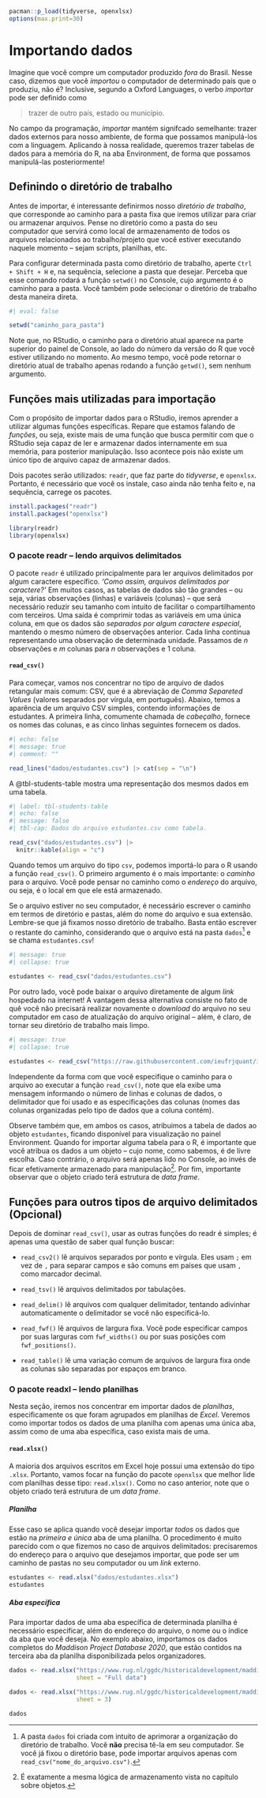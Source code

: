 ```r
pacman::p_load(tidyverse, openxlsx)
options(max.print=30)
```

# Importando dados

Imagine que você compre um computador produzido *fora* do Brasil. Nesse caso, dizemos que você *importou* o computador de determinado país que o produziu, não é? Inclusive, segundo a Oxford Languages, o verbo *importar* pode ser definido como

> trazer de outro país, estado ou município.

No campo da programação, *importar* mantém signifcado semelhante: trazer dados externos para nosso ambiente, de forma que possamos manipulá-los com a linguagem. Aplicando à nossa realidade, queremos trazer tabelas de dados para a memória do R, na aba Environment, de forma que possamos manipulá-las posteriormente!

## Definindo o diretório de trabalho

Antes de importar, é interessante definirmos nosso *diretório de trabalho*, que corresponde ao caminho para a pasta fixa que iremos utilizar para criar ou armazenar arquivos. Pense no diretório como a pasta do seu computador que servirá como local de armazenamento de todos os arquivos relacionados ao trabalho/projeto que você estiver executando naquele momento – sejam scripts, planilhas, etc.

Para configurar determinada pasta como diretório de trabalho, aperte `Ctrl + Shift + H` e, na sequência, selecione a pasta que desejar. Perceba que esse comando rodará a função `setwd()` no Console, cujo argumento é o caminho para a pasta. Você também pode selecionar o diretório de trabalho desta maneira direta.

```r
#| eval: false

setwd("caminho_para_pasta")
```

Note que, no RStudio, o caminho para o diretório atual aparece na parte superior do painel de Console, ao lado do número da versão do R que você estiver utilizando no momento. Ao mesmo tempo, você pode retornar o diretório atual de trabalho apenas rodando a função `getwd()`, sem nenhum argumento.

## Funções mais utilizadas para importação

Com o propósito de importar dados para o RStudio, iremos aprender a utilizar algumas funções específicas. Repare que estamos falando de *funções*, ou seja, existe mais de uma função que busca permitir com que o RStudio seja capaz de ler e armazenar dados internamente em sua memória, para posterior manipulação. Isso acontece pois não existe um único tipo de arquivo capaz de armazenar dados.

Dois pacotes serão utilizados: `readr`, que faz parte do *tidyverse*, e `openxlsx`. Portanto, é necessário que você os instale, caso ainda não tenha feito e, na sequência, carrege os pacotes.

```r
install.packages("readr")
install.packages("openxlsx")

library(readr)
library(openxlsx)
```

### O pacote readr – lendo arquivos delimitados

O pacote `readr` é utilizado principalmente para ler arquivos delimitados por algum caractere específico. *'Como assim, arquivos delimitados por caractere?'* Em muitos casos, as tabelas de dados são tão grandes – ou seja, várias observações (linhas) e variáveis (colunas) – que será necessário reduzir seu tamanho com intuito de facilitar o compartilhamento com terceiros. Uma saída é comprimir todas as variáveis em uma única coluna, em que os dados são *separados por algum caractere especial*, mantendo o mesmo número de observações anterior. Cada linha continua representando uma observação de determinada unidade. Passamos de *n* observações e *m* colunas para *n* observações e 1 coluna.

#### `read_csv()`

Para começar, vamos nos concentrar no tipo de arquivo de dados retangular mais comum: CSV, que é a abreviação de *Comma Separeted Values* (valores separados por vírgula, em português). Abaixo, temos a aparência de um arquivo CSV simples, contendo informações de estudantes. A primeira linha, comumente chamada de *cabeçalho*, fornece os nomes das colunas, e as cinco linhas seguintes fornecem os dados.

```r
#| echo: false
#| message: true
#| comment: ""

read_lines("dados/estudantes.csv") |> cat(sep = "\n")
```

A @tbl-students-table mostra uma representação dos mesmos dados em uma tabela.

```r
#| label: tbl-students-table
#| echo: false
#| message: false
#| tbl-cap: Dados do arquivo estudantes.csv como tabela.

read_csv("dados/estudantes.csv") |>
  knitr::kable(align = "c")
```

Quando temos um arquivo do tipo `csv`, podemos importá-lo para o R usando a função `read_csv()`. O primeiro argumento é o mais importante: o *caminho* para o arquivo. Você pode pensar no caminho como o *endereço* do arquivo, ou seja, é o local em que ele está armazenado.

Se o arquivo estiver no seu computador, é necessário escrever o caminho em termos de diretório e pastas, além do nome do arquivo e sua extensão. Lembre-se que já fixamos nosso diretório de trabalho. Basta então escrever o restante do caminho, considerando que o arquivo está na pasta `dados`[^importando-1] e se chama `estudantes.csv`!

[^importando-1]: A pasta `dados` foi criada com intuito de aprimorar a organização do diretório de trabalho. Você **não** precisa tê-la em seu computador. Se você já fixou o diretório base, pode importar arquivos apenas com `read_csv("nome_do_arquivo.csv")`.

```r
#| message: true
#| collapse: true

estudantes <- read_csv("dados/estudantes.csv")
```

Por outro lado, você pode baixar o arquivo diretamente de algum *link* hospedado na internet! A vantagem dessa alternativa consiste no fato de quê você não precisará realizar novamente o *download* do arquivo no seu computador em caso de atualização do arquivo original – além, é claro, de tornar seu diretório de trabalho mais limpo.

```r
#| message: true
#| collapse: true

estudantes <- read_csv("https://raw.githubusercontent.com/ieufrjquant/intror/master/dados/estudantes.csv")
```

Independente da forma com que você especifique o caminho para o arquivo ao executar a função `read_csv()`, note que ela exibe uma mensagem informando o número de linhas e colunas de dados, o delimitador que foi usado e as especificações das colunas (nomes das colunas organizadas pelo tipo de dados que a coluna contém).

Observe também que, em ambos os casos, atribuimos a tabela de dados ao objeto `estudantes`, ficando disponível para visualização no painel Environment. Quando for importar alguma tabela para o R, é importante que você atribua os dados a um objeto – cujo nome, como sabemos, é de livre escolha. Caso contrário, o arquivo será apenas lido no Console, ao invés de ficar efetivamente armazenado para manipulação[^importando-2]. Por fim, importante observar que o objeto criado terá estrutura de *data frame*.

[^importando-2]: É exatamente a mesma lógica de armazenamento vista no capítulo sobre objetos.

::: {.callout-tip collapse="true"}
## Funções para outros tipos de arquivo delimitados (Opcional)

Depois de dominar `read_csv()`, usar as outras funções do readr é simples; é apenas uma questão de saber qual função buscar:

-   `read_csv2()` lê arquivos separados por ponto e vírgula. Eles usam `;` em vez de `,` para separar campos e são comuns em países que usam `,` como marcador decimal.

-   `read_tsv()` lê arquivos delimitados por tabulações.

-   `read_delim()` lê arquivos com qualquer delimitador, tentando adivinhar automaticamente o delimitador se você não especificá-lo.

-   `read_fwf()` lê arquivos de largura fixa. Você pode especificar campos por suas larguras com `fwf_widths()` ou por suas posições com `fwf_positions()`.

-   `read_table()` lê uma variação comum de arquivos de largura fixa onde as colunas são separadas por espaços em branco.
:::

### O pacote readxl – lendo planilhas

Nesta seção, iremos nos concentrar em importar dados de *planilhas*, especificamente os que foram agrupados em planilhas de *Excel*. Veremos como importar todos os dados de uma planilha com apenas uma única aba, assim como de uma aba específica, caso exista mais de uma.

#### `read.xlsx()`

A maioria dos arquivos escritos em Excel hoje possui uma extensão do tipo `.xlsx`. Portanto, vamos focar na função do pacote `openxlsx` que melhor lide com planilhas desse tipo: `read.xlsx()`. Como no caso anterior, note que o objeto criado terá estrutura de um *data frame*.

##### Planilha

Esse caso se aplica quando você desejar importar *todos* os dados que estão na *primeira* *e única* aba de uma planilha. O procedimento é muito parecido com o que fizemos no caso de arquivos delimitados: precisaremos do endereço para o arquivo que desejamos importar, que pode ser um caminho de pastas no seu computador ou um *link* externo.

```r
estudantes <- read.xlsx("dados/estudantes.xlsx")
estudantes
```

##### Aba específica

Para importar dados de uma aba específica de determinada planilha é necessário especificar, além do endereço do arquivo, o nome ou o índice da aba que você deseja. No exemplo abaixo, importamos os dados completos do *Maddison Project Database 2020*, que estão contidos na terceira aba da planilha disponibilizada pelos organizadores*.*

```r
dados <- read.xlsx("https://www.rug.nl/ggdc/historicaldevelopment/maddison/data/mpd2020.xlsx", 
                   sheet = "Full data")

dados <- read.xlsx("https://www.rug.nl/ggdc/historicaldevelopment/maddison/data/mpd2020.xlsx", 
                   sheet = 3)

dados
```
